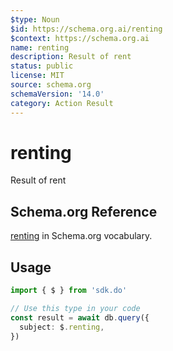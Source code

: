 ```yaml
---
$type: Noun
$id: https://schema.org.ai/renting
$context: https://schema.org.ai
name: renting
description: Result of rent
status: public
license: MIT
source: schema.org
schemaVersion: '14.0'
category: Action Result
---
```


# renting

Result of rent

## Schema.org Reference

[renting](https://schema.org/RentAction) in Schema.org vocabulary.

## Usage

```typescript
import { $ } from 'sdk.do'

// Use this type in your code
const result = await db.query({
  subject: $.renting,
})
```
